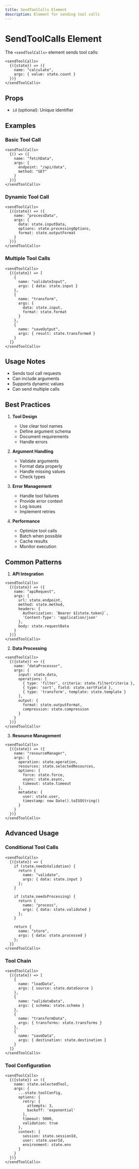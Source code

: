 ```yaml
---
title: SendToolCalls Element
description: Element for sending tool calls
---
```


# SendToolCalls Element

The `<sendToolCalls>` element sends tool calls:

```mdx
<sendToolCalls>
  {({state}) => ({
    name: "calculate",
    args: { value: state.count }
  })}
</sendToolCalls>
```

## Props

- `id` (optional): Unique identifier

## Examples

### Basic Tool Call

```mdx
<sendToolCalls>
  {() => ({
    name: "fetchData",
    args: {
      endpoint: "/api/data",
      method: "GET"
    }
  })}
</sendToolCalls>
```

### Dynamic Tool Call

```mdx
<sendToolCalls>
  {({state}) => ({
    name: "processData",
    args: {
      data: state.inputData,
      options: state.processingOptions,
      format: state.outputFormat
    }
  })}
</sendToolCalls>
```

### Multiple Tool Calls

```mdx
<sendToolCalls>
  {({state}) => [
    {
      name: "validateInput",
      args: { data: state.input }
    },
    {
      name: "transform",
      args: { 
        data: state.input,
        format: state.format 
      }
    },
    {
      name: "saveOutput",
      args: { result: state.transformed }
    }
  ]}
</sendToolCalls>
```

## Usage Notes

- Sends tool call requests
- Can include arguments
- Supports dynamic values
- Can send multiple calls

## Best Practices

1. **Tool Design**
   - Use clear tool names
   - Define argument schema
   - Document requirements
   - Handle errors

2. **Argument Handling**
   - Validate arguments
   - Format data properly
   - Handle missing values
   - Check types

3. **Error Management**
   - Handle tool failures
   - Provide error context
   - Log issues
   - Implement retries

4. **Performance**
   - Optimize tool calls
   - Batch when possible
   - Cache results
   - Monitor execution

## Common Patterns

1. **API Integration**
```mdx
<sendToolCalls>
  {({state}) => ({
    name: "apiRequest",
    args: {
      url: state.endpoint,
      method: state.method,
      headers: {
        Authorization: `Bearer ${state.token}`,
        'Content-Type': 'application/json'
      },
      body: state.requestData
    }
  })}
</sendToolCalls>
```

2. **Data Processing**
```mdx
<sendToolCalls>
  {({state}) => ({
    name: "dataProcessor",
    args: {
      input: state.data,
      operations: [
        { type: 'filter', criteria: state.filterCriteria },
        { type: 'sort', field: state.sortField },
        { type: 'transform', template: state.template }
      ],
      output: {
        format: state.outputFormat,
        compression: state.compression
      }
    }
  })}
</sendToolCalls>
```

3. **Resource Management**
```mdx
<sendToolCalls>
  {({state}) => ({
    name: "resourceManager",
    args: {
      operation: state.operation,
      resources: state.selectedResources,
      options: {
        force: state.force,
        async: state.async,
        timeout: state.timeout
      },
      metadata: {
        user: state.user,
        timestamp: new Date().toISOString()
      }
    }
  })}
</sendToolCalls>
```

## Advanced Usage

### Conditional Tool Calls

```mdx
<sendToolCalls>
  {({state}) => {
    if (state.needsValidation) {
      return {
        name: "validate",
        args: { data: state.input }
      };
    }
    
    if (state.needsProcessing) {
      return {
        name: "process",
        args: { data: state.validated }
      };
    }
    
    return {
      name: "store",
      args: { data: state.processed }
    };
  }}
</sendToolCalls>
```

### Tool Chain

```mdx
<sendToolCalls>
  {({state}) => [
    {
      name: "loadData",
      args: { source: state.dataSource }
    },
    {
      name: "validateData",
      args: { schema: state.schema }
    },
    {
      name: "transformData",
      args: { transforms: state.transforms }
    },
    {
      name: "saveData",
      args: { destination: state.destination }
    }
  ]}
</sendToolCalls>
```

### Tool Configuration

```mdx
<sendToolCalls>
  {({state}) => ({
    name: state.selectedTool,
    args: {
      ...state.toolConfig,
      options: {
        retry: {
          attempts: 3,
          backoff: 'exponential'
        },
        timeout: 5000,
        validation: true
      },
      context: {
        session: state.sessionId,
        user: state.userId,
        environment: state.env
      }
    }
  })}
</sendToolCalls>
